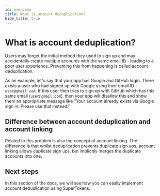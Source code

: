 ```yaml
---
id: overview
title: What is account deduplication?
hide_title: true
---
```


<!-- COPY DOCS -->
<!-- ./thirdparty/common-customizations/deduplication/overview.mdx -->

# What is account deduplication?

Users may forget the initial method they used to sign up and may accidentally create multiple accounts with the same email ID - leading to a poor user experience. Preventing this from happening is called account deduplication.

As an example, let's say that your app has Google and GitHub login. There exists a user who had signed up with Google using their email ID - `user@gmail.com`. If this user then tries to sign up with GitHub which has this same email (`user@gmail.com`), then your app will disallow this and show them an appropriate message like "Your account already exists via Google sign in. Please use that instead."

## Difference between account deduplication and account linking
Related to this problem is also the concept of account linking. The difference is that whilst deduplication prevents duplicate sign ups, account linking allows duplicate sign ups, but implicitly merges the duplicate accounts into one.

## Next steps
In this section of the docs, we will see how you can easily implement account deduplication using SuperTokens.

